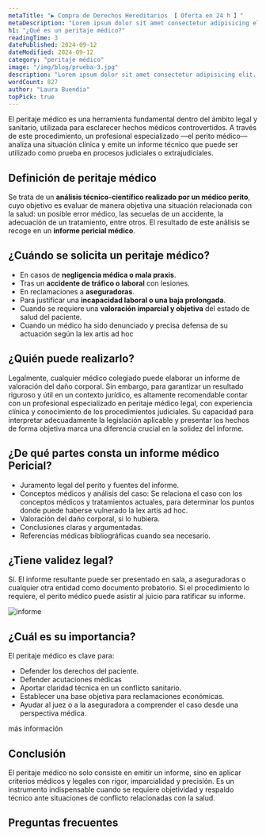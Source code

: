 ```yaml
---
metaTitle: "▶ Compra de Derechos Hereditarios 【 Oferta en 24 h 】"
metaDescription: "Lorem ipsum dolor sit amet consectetur adipisicing elit. Cupiditate porro rerum vitae accusantium sunt tempora! Accusamus delectus doloremque"
h1: "¿Qué es un peritaje médico?"
readingTime: 3
datePublished: 2024-09-12
dateModified: 2024-09-12
category: "peritaje médico"
image: "/img/blog/prueba-3.jpg"
description: "Lorem ipsum dolor sit amet consectetur adipisicing elit. Cupiditate porro rerum vitae accusantium sunt tempora! Accusamus delectus doloremque."
wordCount: 827
author: "Laura Buendía"
topPick: true
---
```



El peritaje médico es una herramienta fundamental dentro del ámbito legal y sanitario, utilizada para esclarecer hechos médicos controvertidos. A través de este procedimiento, un profesional especializado —el perito médico— analiza una situación clínica y emite un informe técnico que puede ser utilizado como prueba en procesos judiciales o extrajudiciales.

## Definición de peritaje médico

Se trata de un **análisis técnico-científico realizado por un médico perito**, cuyo objetivo es evaluar de manera objetiva una situación relacionada con la salud: un posible error médico, las secuelas de un accidente, la adecuación de un tratamiento, entre otros. El resultado de este análisis se recoge en un **informe pericial médico**.

## ¿Cuándo se solicita un peritaje médico?

- En casos de **negligencia médica o mala praxis**.
- Tras un **accidente de tráfico o laboral** con lesiones.
- En reclamaciones a **aseguradoras**.
- Para justificar una **incapacidad laboral o una baja prolongada**.
- Cuando se requiere una **valoración imparcial y objetiva** del estado de salud del paciente.
- Cuando un médico ha sido denunciado y precisa defensa de su actuación según la lex artis ad hoc

## ¿Quién puede realizarlo?

Legalmente, cualquier médico colegiado puede elaborar un informe de valoración del daño corporal. Sin embargo, para garantizar un resultado riguroso y útil en un contexto jurídico, es altamente recomendable contar con un profesional especializado en peritaje médico legal, con experiencia clínica y conocimiento de los procedimientos judiciales. Su capacidad para interpretar adecuadamente la legislación aplicable y presentar los hechos de forma objetiva marca una diferencia crucial en la solidez del informe.

<CtaLinks modifier="service-page" />

## ¿De qué partes consta un informe médico Pericial?

- Juramento legal del perito y fuentes del informe.
- Conceptos médicos y análisis del caso: Se relaciona el caso con los conceptos médicos y tratamientos actuales, para determinar los puntos donde puede haberse vulnerado la lex artis ad hoc.
- Valoración del daño corporal, si lo hubiera.
- Conclusiones claras y argumentadas.
- Referencias médicas bibliográficas cuando sea necesario.

## ¿Tiene validez legal?

Sí. El informe resultante puede ser presentado en sala, a aseguradoras o cualquier otra entidad como documento probatorio. Si el procedimiento lo requiere, el perito médico puede asistir al juicio para ratificar su informe.

<Image
  src="/img/services/informe-medico-pericial.jpeg"
  alt="informe"
  height={1200}
  width={750}
/>

## ¿Cuál es su importancia?

El peritaje médico es clave para:

- Defender los derechos del paciente.
- Defender acutaciones médicas
- Aportar claridad técnica en un conflicto sanitario.
- Establecer una base objetiva para reclamaciones económicas.
- Ayudar al juez o a la aseguradora a comprender el caso desde una perspectiva médica.

<MainCta modifier="service-page">más información</MainCta>

## Conclusión

El peritaje médico no solo consiste en emitir un informe, sino en aplicar criterios médicos y legales con rigor, imparcialidad y precisión. Es un instrumento indispensable cuando se requiere objetividad y respaldo técnico ante situaciones de conflicto relacionadas con la salud.

## Preguntas frecuentes

<FAQ faqs={FAQ_CALCULAR_INDEMNIZACION} />
